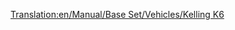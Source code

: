 [[Translation:en/Manual/Base Set/Vehicles/Kelling K6]]

{{fr/Avion|Nom=Kelling K6
|Image=[[File:en/KellingK6.png|Kelling K6]]
|Coût=36 914 (73 828)
|Vitesse=947 km/h (592 MPH)
|Entretien=5 906 (11 812)
|Conception=2026
|Vie=22
|Capacité=110 passagers & 25 sacs de courrier
|Description=Avion futuriste fictif. Kelling est une société inconnue, ne fabriquant qu'un diesel sous les tropiques.
|Réalité=Fictif
}}